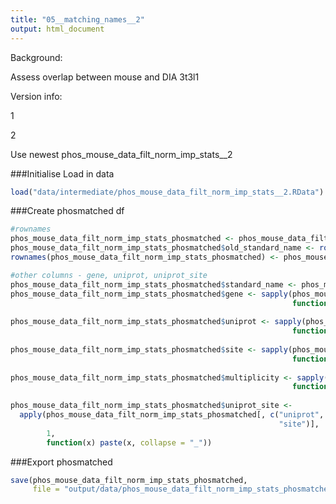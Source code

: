 ---
title: "05__matching_names__2"
output: html_document
---


Background:

Assess overlap between mouse and DIA 3t3l1


Version info:

1


2

Use newest phos_mouse_data_filt_norm_imp_stats__2


###Initialise
Load in data
```{r}
load("data/intermediate/phos_mouse_data_filt_norm_imp_stats__2.RData")
```


###Create phosmatched df
```{r}
#rownames
phos_mouse_data_filt_norm_imp_stats_phosmatched <- phos_mouse_data_filt_norm_imp_stats
phos_mouse_data_filt_norm_imp_stats_phosmatched$old_standard_name <- rownames(phos_mouse_data_filt_norm_imp_stats_phosmatched)
rownames(phos_mouse_data_filt_norm_imp_stats_phosmatched) <- phos_mouse_data_filt_norm_imp_stats_phosmatched$phosmatched_standard_name

#other columns - gene, uniprot, uniprot_site
phos_mouse_data_filt_norm_imp_stats_phosmatched$standard_name <- phos_mouse_data_filt_norm_imp_stats_phosmatched$phosmatched_standard_name
phos_mouse_data_filt_norm_imp_stats_phosmatched$gene <- sapply(phos_mouse_data_filt_norm_imp_stats_phosmatched$standard_name,
                                                               function(x) strsplit(x,
                                                                                    "_")[[1]][1])
phos_mouse_data_filt_norm_imp_stats_phosmatched$uniprot <- sapply(phos_mouse_data_filt_norm_imp_stats_phosmatched$standard_name,
                                                               function(x) strsplit(x,
                                                                                    "_")[[1]][2])
phos_mouse_data_filt_norm_imp_stats_phosmatched$site <- sapply(phos_mouse_data_filt_norm_imp_stats_phosmatched$standard_name,
                                                               function(x) strsplit(x,
                                                                                    "_")[[1]][3])
phos_mouse_data_filt_norm_imp_stats_phosmatched$multiplicity <- sapply(phos_mouse_data_filt_norm_imp_stats_phosmatched$standard_name,
                                                               function(x) strsplit(x,
                                                                                    "_")[[1]][4])
phos_mouse_data_filt_norm_imp_stats_phosmatched$uniprot_site <- 
  apply(phos_mouse_data_filt_norm_imp_stats_phosmatched[, c("uniprot",
                                                            "site")],
        1,
        function(x) paste(x, collapse = "_"))
```




###Export phosmatched
```{r}
save(phos_mouse_data_filt_norm_imp_stats_phosmatched,
     file = "output/data/phos_mouse_data_filt_norm_imp_stats_phosmatched__2.RData")
```





























